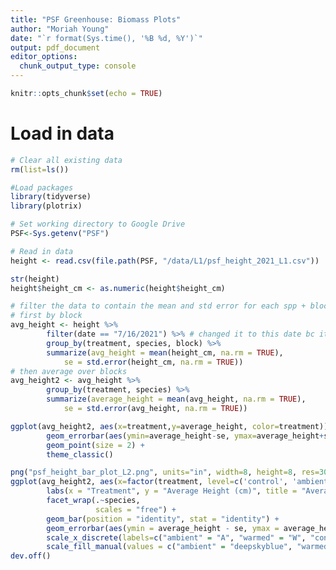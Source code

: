 ```yaml
---
title: "PSF Greenhouse: Biomass Plots"
author: "Moriah Young"
date: "`r format(Sys.time(), '%B %d, %Y')`"
output: pdf_document
editor_options: 
  chunk_output_type: console
---
```


```r
knitr::opts_chunk$set(echo = TRUE)
```

# Load in data
```r
# Clear all existing data
rm(list=ls())

#Load packages
library(tidyverse)
library(plotrix)

# Set working directory to Google Drive
PSF<-Sys.getenv("PSF")

# Read in data
height <- read.csv(file.path(PSF, "/data/L1/psf_height_2021_L1.csv"))

str(height)
height$height_cm <- as.numeric(height$height_cm)
```
```r
# filter the data to contain the mean and std error for each spp + block on one date (picked arbitrarily for now)
# first by block
avg_height <- height %>%
        filter(date == "7/16/2021") %>% # changed it to this date bc it includes both species
        group_by(treatment, species, block) %>%
        summarize(avg_height = mean(height_cm, na.rm = TRUE),
            se = std.error(height_cm, na.rm = TRUE))
# then average over blocks
avg_height2 <- avg_height %>%
        group_by(treatment, species) %>%
        summarize(average_height = mean(avg_height, na.rm = TRUE),
            se = std.error(avg_height, na.rm = TRUE))

ggplot(avg_height2, aes(x=treatment,y=average_height, color=treatment)) +
        geom_errorbar(aes(ymin=average_height-se, ymax=average_height+se), color="black",linetype="solid",width=.3)+
        geom_point(size = 2) +
        theme_classic()

png("psf_height_bar_plot_L2.png", units="in", width=8, height=8, res=300)
ggplot(avg_height2, aes(x=factor(treatment, level=c('control', 'ambient', 'warmed')), y = average_height, fill = treatment)) +
        labs(x = "Treatment", y = "Average Height (cm)", title = "Average Height (cm)") +
        facet_wrap(.~species, 
                   scales = "free") +
        geom_bar(position = "identity", stat = "identity") +
        geom_errorbar(aes(ymin = average_height - se, ymax = average_height + se), width = 0.2, position = "identity") +
        scale_x_discrete(labels=c("ambient" = "A", "warmed" = "W", "control" = "C")) +
        scale_fill_manual(values = c("ambient" = "deepskyblue", "warmed" = "firebrick", "control" = "goldenrod"))
dev.off()
```

